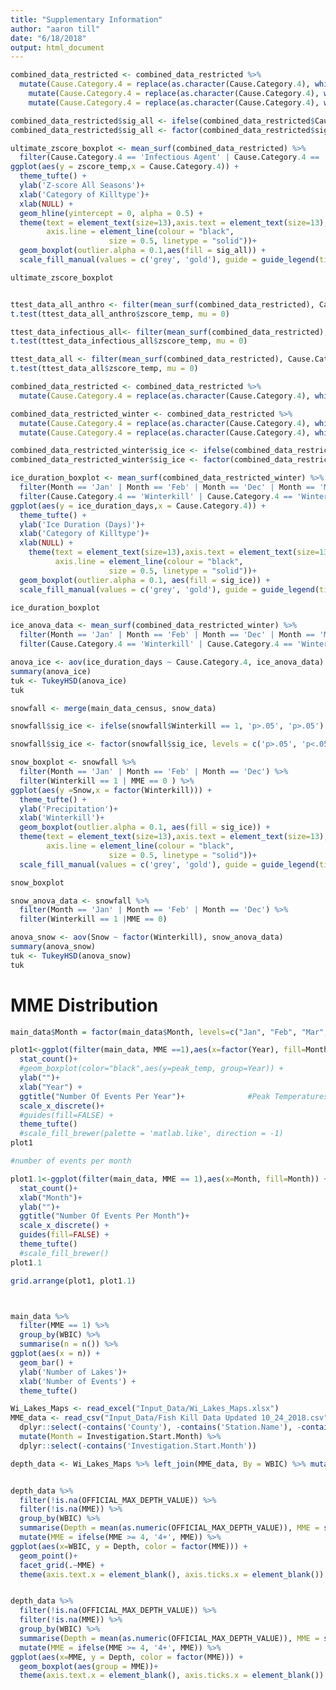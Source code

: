 ```yaml
---
title: "Supplementary Information"
author: "aaron till"
date: "6/18/2018"
output: html_document
---
```


```r


combined_data_restricted <- combined_data_restricted %>%
  mutate(Cause.Category.4 = replace(as.character(Cause.Category.4), which(Cause.Category.4 == 'INFECTIOUS AGENT'), 'Infectious Agent'))  %>%
    mutate(Cause.Category.4 = replace(as.character(Cause.Category.4), which(Cause.Category.4 == 'ANTHROPOGENIC CONDITION'), 'Human Disturbance'))%>%
    mutate(Cause.Category.4 = replace(as.character(Cause.Category.4), which(Cause.Category.4 == 'WINTERKILL'), 'Winterkill'))

combined_data_restricted$sig_all <- ifelse(combined_data_restricted$Cause.Category.4 == 'Winterkill', 'p<.05', 'p>.05')
combined_data_restricted$sig_all <- factor(combined_data_restricted$sig_all, levels = c('p>.05', 'p<.05'))

ultimate_zscore_boxplot <- mean_surf(combined_data_restricted) %>%
  filter(Cause.Category.4 == 'Infectious Agent' | Cause.Category.4 == 'Winterkill' | Cause.Category.4 == 'Human Disturbance' ) %>%
ggplot(aes(y = zscore_temp,x = Cause.Category.4)) +
  theme_tufte() +
  ylab('Z-score All Seasons')+
  xlab('Category of Killtype')+
  xlab(NULL) +
  geom_hline(yintercept = 0, alpha = 0.5) +
  theme(text = element_text(size=13),axis.text = element_text(size=13),
        axis.line = element_line(colour = "black", 
                      size = 0.5, linetype = "solid"))+
  geom_boxplot(outlier.alpha = 0.1,aes(fill = sig_all)) + 
  scale_fill_manual(values = c('grey', 'gold'), guide = guide_legend(title = NULL))

ultimate_zscore_boxplot


ttest_data_all_anthro <- filter(mean_surf(combined_data_restricted), Cause.Category.4 == 'Human Disturbance')
t.test(ttest_data_all_anthro$zscore_temp, mu = 0)

ttest_data_infectious_all<- filter(mean_surf(combined_data_restricted), Cause.Category.4 == 'Infectious Agent')
t.test(ttest_data_infectious_all$zscore_temp, mu = 0)

ttest_data_all <- filter(mean_surf(combined_data_restricted), Cause.Category.4 == 'Winterkill')
t.test(ttest_data_all$zscore_temp, mu = 0)


```
```r

combined_data_restricted <- combined_data_restricted %>%
  mutate(Cause.Category.4 = replace(as.character(Cause.Category.4), which(is.na(Cause.Category.4)), 'Summer Non-event'))

combined_data_restricted_winter <- combined_data_restricted %>%
  mutate(Cause.Category.4 = replace(as.character(Cause.Category.4), which(Cause.Category.4 == 'Summer Non-event'), 'Winter Non-event')) %>%
  mutate(Cause.Category.4 = replace(as.character(Cause.Category.4), which(Cause.Category.4 == 'WINTERKILL'), 'Winterkill')) 

combined_data_restricted_winter$sig_ice <- ifelse(combined_data_restricted_winter$Cause.Category.4 == 'Winterkill', 'p<.05', 'p>.05')
combined_data_restricted_winter$sig_ice <- factor(combined_data_restricted_winter$sig_ice, levels = c('p>.05', 'p<.05'))

ice_duration_boxplot <- mean_surf(combined_data_restricted_winter) %>%
  filter(Month == 'Jan' | Month == 'Feb' | Month == 'Dec' | Month == 'Mar') %>%
  filter(Cause.Category.4 == 'Winterkill' | Cause.Category.4 == 'Winter Non-event' ) %>%
ggplot(aes(y = ice_duration_days,x = Cause.Category.4)) +
  theme_tufte() +
  ylab('Ice Duration (Days)')+
  xlab('Category of Killtype')+
  xlab(NULL) +
    theme(text = element_text(size=13),axis.text = element_text(size=13),
          axis.line = element_line(colour = "black", 
                      size = 0.5, linetype = "solid"))+
  geom_boxplot(outlier.alpha = 0.1, aes(fill = sig_ice)) + 
  scale_fill_manual(values = c('grey', 'gold'), guide = guide_legend(title = NULL))

ice_duration_boxplot

ice_anova_data <- mean_surf(combined_data_restricted_winter) %>%
  filter(Month == 'Jan' | Month == 'Feb' | Month == 'Dec' | Month == 'Mar') %>%
  filter(Cause.Category.4 == 'Winterkill' | Cause.Category.4 == 'Winter Non-event')

anova_ice <- aov(ice_duration_days ~ Cause.Category.4, ice_anova_data)
summary(anova_ice)
tuk <- TukeyHSD(anova_ice)
tuk

```

```r

snowfall <- merge(main_data_census, snow_data)

snowfall$sig_ice <- ifelse(snowfall$Winterkill == 1, 'p>.05', 'p>.05')

snowfall$sig_ice <- factor(snowfall$sig_ice, levels = c('p>.05', 'p<.05'))

snow_boxplot <- snowfall %>%
  filter(Month == 'Jan' | Month == 'Feb' | Month == 'Dec') %>%
  filter(Winterkill == 1 | MME == 0 ) %>%
ggplot(aes(y =Snow,x = factor(Winterkill))) +
  theme_tufte() +
  ylab('Precipitation')+
  xlab('Winterkill')+
  geom_boxplot(outlier.alpha = 0.1, aes(fill = sig_ice)) + 
  theme(text = element_text(size=13),axis.text = element_text(size=13),
        axis.line = element_line(colour = "black", 
                      size = 0.5, linetype = "solid"))+
  scale_fill_manual(values = c('grey', 'gold'), guide = guide_legend(title = NULL))

snow_boxplot

snow_anova_data <- snowfall %>%
  filter(Month == 'Jan' | Month == 'Feb' | Month == 'Dec') %>%
  filter(Winterkill == 1 |MME == 0)

anova_snow <- aov(Snow ~ factor(Winterkill), snow_anova_data)
summary(anova_snow)
tuk <- TukeyHSD(anova_snow)
tuk
```




# MME Distribution

```r

main_data$Month = factor(main_data$Month, levels=c("Jan", "Feb", "Mar", "Apr", "May", "Jun", "Jul", "Aug", "Sep", 'Oct', "Nov", "Dec"))  

plot1<-ggplot(filter(main_data, MME ==1),aes(x=factor(Year), fill=Month)) +
  stat_count()+
  #geom_boxplot(color="black",aes(y=peak_temp, group=Year)) +
  ylab("")+
  xlab("Year") +
  ggtitle("Number Of Events Per Year")+              #Peak Temperatures Per Year")+
  scale_x_discrete()+
  #guides(fill=FALSE) +
  theme_tufte()
  #scale_fill_brewer(palette = 'matlab.like', direction = -1)
plot1

#number of events per month

plot1.1<-ggplot(filter(main_data, MME == 1),aes(x=Month, fill=Month)) +
  stat_count()+
  xlab("Month")+
  ylab("")+
  ggtitle("Number Of Events Per Month")+
  scale_x_discrete() +
  guides(fill=FALSE) +
  theme_tufte()
  #scale_fill_brewer()
plot1.1

grid.arrange(plot1, plot1.1)




```

```r

main_data %>%
  filter(MME == 1) %>%
  group_by(WBIC) %>%
  summarise(n = n()) %>%
ggplot(aes(x = n)) +
  geom_bar() +
  ylab('Number of Lakes')+
  xlab('Number of Events') +
  theme_tufte()


```


```r


Wi_Lakes_Maps <- read_excel("Input_Data/Wi_Lakes_Maps.xlsx")
MME_data <- read_csv("Input_Data/Fish Kill Data Updated 10_24_2018.csv") %>%       filter(Min.Kill.Size!="Excludable") %>%
  dplyr::select(-contains('County'), -contains('Station.Name'), -contains('Cause.Desc'), -contains('Site.Seq.No'), -contains('Fishkill.Inv.Seq.No'), - contains('Location.QA.Comment'), -contains('Activity.Desc'), -contains('Recommended.Action.Desc'), -contains('Fish.Kill.Comment'), -contains('Live.Fish.Desc')) %>%
  mutate(Month = Investigation.Start.Month) %>%
  dplyr::select(-contains('Investigation.Start.Month'))

depth_data <- Wi_Lakes_Maps %>% left_join(MME_data, By = WBIC) %>% mutate(MME = ifelse(is.na(Investigation.Start.Date), 0, 1))


depth_data %>%
  filter(!is.na(OFFICIAL_MAX_DEPTH_VALUE)) %>%
  filter(!is.na(MME)) %>%
  group_by(WBIC) %>%
  summarise(Depth = mean(as.numeric(OFFICIAL_MAX_DEPTH_VALUE)), MME = sum(MME)) %>%
  mutate(MME = ifelse(MME >= 4, '4+', MME)) %>%
ggplot(aes(x=WBIC, y = Depth, color = factor(MME))) +
  geom_point()+
  facet_grid(.~MME) +
  theme(axis.text.x = element_blank(), axis.ticks.x = element_blank())


depth_data %>%
  filter(!is.na(OFFICIAL_MAX_DEPTH_VALUE)) %>%
  filter(!is.na(MME)) %>%
  group_by(WBIC) %>%
  summarise(Depth = mean(as.numeric(OFFICIAL_MAX_DEPTH_VALUE)), MME = sum(MME)) %>%
  mutate(MME = ifelse(MME >= 4, '4+', MME)) %>%
ggplot(aes(x=MME, y = Depth, color = factor(MME))) +
  geom_boxplot(aes(group = MME))+
  theme(axis.text.x = element_blank(), axis.ticks.x = element_blank())

```